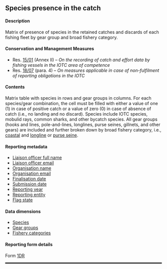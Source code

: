 ## Species presence in the catch {#DRdataset}

#### Description

Matrix of presence of species in the retained catches and discards of each fishing fleet by gear group and broad fishery category.

#### Conservation and Management Measures

- Res. [15/01](https://www.iotc.org/cmm/resolution-1501-recording-catch-and-effort-data-fishing-vessels-iotc-area-competence) (Annex II) -- _On the recording of catch and effort data by fishing vessels in the IOTC area of competence_
- Res. [18/07](https://www.iotc.org/cmm/resolution-1807-measures-applicable-case-non-fulfilment-reporting-obligations-iotc) (para. 4) -- _On measures applicable in case of non-fulfilment of reporting obligations in the IOTC_ 

#### Contents

Matrix table with species in rows and gear groups in columns. For each species/gear combination, the cell must be filled with either a value of one (1) in case of positive catch or a value of zero (0) in case of absence of catch (i.e., no landing and no discard). Species include IOTC species, mobulid rays, common sharks, and other bycatch species. All gear groups (hooks and lines, pole-and-lines, longlines, purse seines, gillnets, and other gears) are included and further broken down by broad fishery category, i.e., [coastal](#iotccoastalfishery) and [longline](#iotclonglinefishery) or [purse seine](#iotcpurseseinefishery).

#### Reporting metadata

- [Liaison officer full name](#fcname)
- [Liaison officer email](#fcemail)
- [Organisation name](#orgname)
- [Organisation email](#orgemail)
- [Finalisation date](#findate)
- [Submission date](#subdate)
- [Reporting year](#repyear)
- [Reporting entity](#repentity)
- [Flag state](#repflagstate)

#### Data dimensions

- [Species](../domain/biology/#allSpecies)
- [Gear groups](../domain/fisheries/#gearGroups)
- [Fishery categories](../domain/fisheries/#fisheryCategories)

#### Reporting form details

Form [1DR](../forms/#Form_1DR)

<hr style="border:1.5px solid black">
